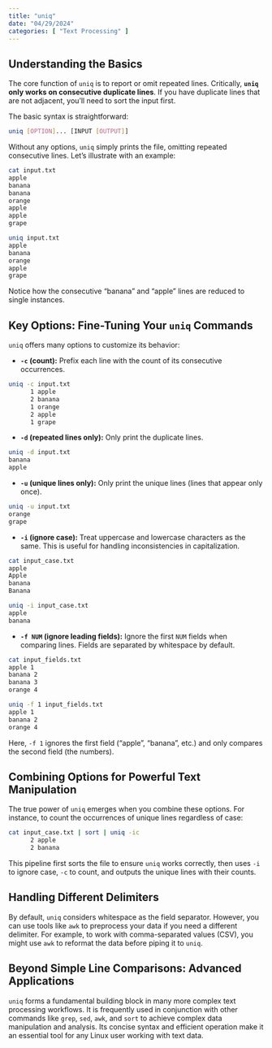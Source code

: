 ```yaml
---
title: "uniq"
date: "04/29/2024"
categories: [ "Text Processing" ]
---
```

## Understanding the Basics

The core function of `uniq` is to report or omit repeated lines.  Critically, **`uniq` only works on consecutive duplicate lines**.  If you have duplicate lines that are not adjacent, you'll need to sort the input first.

The basic syntax is straightforward:

```bash
uniq [OPTION]... [INPUT [OUTPUT]]
```

Without any options, `uniq` simply prints the file, omitting repeated consecutive lines. Let's illustrate with an example:

```bash
cat input.txt
apple
banana
banana
orange
apple
apple
grape
```

```bash
uniq input.txt
apple
banana
orange
apple
grape
```

Notice how the consecutive "banana" and "apple" lines are reduced to single instances.


## Key Options: Fine-Tuning Your `uniq` Commands

`uniq` offers many options to customize its behavior:

* **`-c` (count):**  Prefix each line with the count of its consecutive occurrences.

```bash
uniq -c input.txt
      1 apple
      2 banana
      1 orange
      2 apple
      1 grape
```

* **`-d` (repeated lines only):** Only print the duplicate lines.

```bash
uniq -d input.txt
banana
apple
```

* **`-u` (unique lines only):** Only print the unique lines (lines that appear only once).

```bash
uniq -u input.txt
orange
grape
```

* **`-i` (ignore case):** Treat uppercase and lowercase characters as the same.  This is useful for handling inconsistencies in capitalization.

```bash
cat input_case.txt
apple
Apple
banana
Banana
```

```bash
uniq -i input_case.txt
apple
banana
```

* **`-f NUM` (ignore leading fields):**  Ignore the first `NUM` fields when comparing lines.  Fields are separated by whitespace by default.

```bash
cat input_fields.txt
apple 1
banana 2
banana 3
orange 4
```

```bash
uniq -f 1 input_fields.txt
apple 1
banana 2
orange 4
```

Here, `-f 1` ignores the first field ("apple", "banana", etc.) and only compares the second field (the numbers).


## Combining Options for Powerful Text Manipulation

The true power of `uniq` emerges when you combine these options. For instance, to count the occurrences of unique lines regardless of case:

```bash
cat input_case.txt | sort | uniq -ic
      2 apple
      2 banana
```

This pipeline first sorts the file to ensure `uniq` works correctly, then uses `-i` to ignore case, `-c` to count, and outputs the unique lines with their counts.


##  Handling Different Delimiters

By default, `uniq` considers whitespace as the field separator. However, you can use tools like `awk` to preprocess your data if you need a different delimiter.  For example, to work with comma-separated values (CSV), you might use `awk` to reformat the data before piping it to `uniq`.


##  Beyond Simple Line Comparisons: Advanced Applications

`uniq` forms a fundamental building block in many more complex text processing workflows.  It is frequently used in conjunction with other commands like `grep`, `sed`, `awk`, and `sort` to achieve complex data manipulation and analysis.  Its concise syntax and efficient operation make it an essential tool for any Linux user working with text data.

